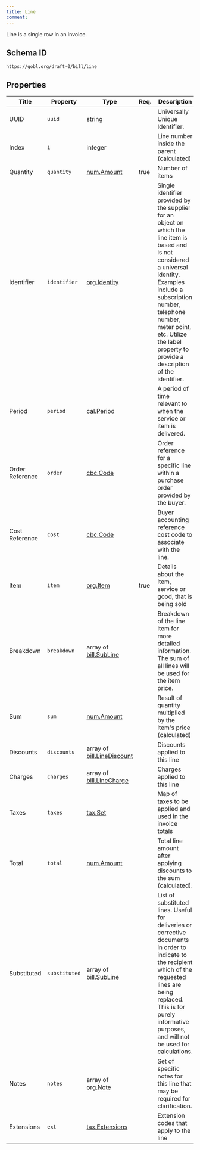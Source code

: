 ```yaml
---
title: Line
comment: 
---
```


Line is a single row in an invoice.

## Schema ID

`https://gobl.org/draft-0/bill/line`

## Properties

| Title           | Property      | Type                                                      | Req. | Description                                                                                                                                                                                                                                                                             |
|-----------------|---------------|-----------------------------------------------------------|------|-----------------------------------------------------------------------------------------------------------------------------------------------------------------------------------------------------------------------------------------------------------------------------------------|
| UUID            | `uuid`        | string                                                    |      | Universally Unique Identifier.                                                                                                                                                                                                                                                          |
| Index           | `i`           | integer                                                   |      | Line number inside the parent (calculated)                                                                                                                                                                                                                                              |
| Quantity        | `quantity`    | [num.Amount](/draft-0/num/amount)                         | true | Number of items                                                                                                                                                                                                                                                                         |
| Identifier      | `identifier`  | [org.Identity](/draft-0/org/identity)                     |      | Single identifier provided by the supplier for an object on which the line item is based and is not considered a universal identity. Examples include a subscription number, telephone number, meter point, etc. Utilize the label property to provide a description of the identifier. |
| Period          | `period`      | [cal.Period](/draft-0/cal/period)                         |      | A period of time relevant to when the service or item is delivered.                                                                                                                                                                                                                     |
| Order Reference | `order`       | [cbc.Code](/draft-0/cbc/code)                             |      | Order reference for a specific line within a purchase order provided by the buyer.                                                                                                                                                                                                      |
| Cost Reference  | `cost`        | [cbc.Code](/draft-0/cbc/code)                             |      | Buyer accounting reference cost code to associate with the line.                                                                                                                                                                                                                        |
| Item            | `item`        | [org.Item](/draft-0/org/item)                             | true | Details about the item, service or good, that is being sold                                                                                                                                                                                                                             |
| Breakdown       | `breakdown`   | array of [bill.SubLine](/draft-0/bill/sub_line)           |      | Breakdown of the line item for more detailed information. The sum of all lines will be used for the item price.                                                                                                                                                                         |
| Sum             | `sum`         | [num.Amount](/draft-0/num/amount)                         |      | Result of quantity multiplied by the item's price (calculated)                                                                                                                                                                                                                          |
| Discounts       | `discounts`   | array of [bill.LineDiscount](/draft-0/bill/line_discount) |      | Discounts applied to this line                                                                                                                                                                                                                                                          |
| Charges         | `charges`     | array of [bill.LineCharge](/draft-0/bill/line_charge)     |      | Charges applied to this line                                                                                                                                                                                                                                                            |
| Taxes           | `taxes`       | [tax.Set](/draft-0/tax/set)                               |      | Map of taxes to be applied and used in the invoice totals                                                                                                                                                                                                                               |
| Total           | `total`       | [num.Amount](/draft-0/num/amount)                         |      | Total line amount after applying discounts to the sum (calculated).                                                                                                                                                                                                                     |
| Substituted     | `substituted` | array of [bill.SubLine](/draft-0/bill/sub_line)           |      | List of substituted lines. Useful for deliveries or corrective documents in order to indicate to the recipient which of the requested lines are being replaced. This is for purely informative purposes, and will not be used for calculations.                                         |
| Notes           | `notes`       | array of [org.Note](/draft-0/org/note)                    |      | Set of specific notes for this line that may be required for clarification.                                                                                                                                                                                                             |
| Extensions      | `ext`         | [tax.Extensions](/draft-0/tax/extensions)                 |      | Extension codes that apply to the line                                                                                                                                                                                                                                                  |

